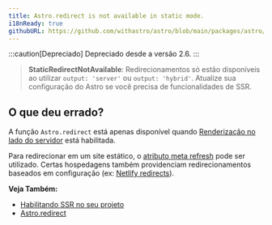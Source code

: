 ```yaml
---
title: Astro.redirect is not available in static mode.
i18nReady: true
githubURL: https://github.com/withastro/astro/blob/main/packages/astro/src/core/errors/errors-data.ts
---
```


:::caution[Depreciado]
Depreciado desde a versão 2.6.
:::

> **StaticRedirectNotAvailable**: Redirecionamentos só estão disponíveis ao utilizar `output: 'server'` ou `output: 'hybrid'`. Atualize sua configuração do Astro se você precisa de funcionalidades de SSR.

## O que deu errado?
A função `Astro.redirect` está apenas disponível quando [Renderização no lado do servidor](/pt-br/guides/on-demand-rendering/) está habilitada.

Para redirecionar em um site estático, o [atributo meta refresh](https://developer.mozilla.org/pt-BR/docs/Web/HTML/Element/meta) pode ser utilizado. Certas hospedagens também providenciam redirecionamentos baseados em configuração (ex: [Netlify redirects](https://docs.netlify.com/routing/redirects/)).

**Veja Também:**
-  [Habilitando SSR no seu projeto](/pt-br/guides/on-demand-rendering/)
-  [Astro.redirect](/pt-br/reference/api-reference/#redirect)

